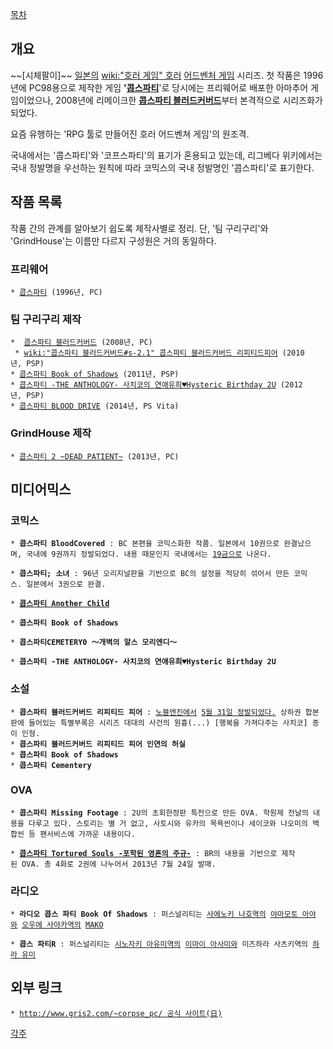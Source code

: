 [[목차]]

== 개요 ==
~~[시체팔이]~~
[[일본]]의 [[wiki:"호러 게임" 호러]] [[어드벤처 게임]] 시리즈. 첫 작품은 1996년에 PC98용으로 제작한 게임 ''''[[콥스파티]]''''로 당시에는 프리웨어로 배포한 아마추어 게임이었으나, 2008년에 리메이크한 '''[[콥스파티 블러드커버드]]'''부터 본격적으로 시리즈화가 되었다.

요즘 유행하는 'RPG 툴로 만들어진 호러 어드벤쳐 게임'의 원조격.

국내에서는 '콥스파티'와 '코프스파티'의 표기가 혼용되고 있는데, 리그베다 위키에서는 국내 정발명을 우선하는 원칙에 따라 코믹스의 국내 정발명인 '콥스파티'로 표기한다.
== 작품 목록 ==
작품 간의 관계를 알아보기 쉽도록 제작사별로 정리. 단, '팀 구리구리'와 'GrindHouse'는 이름만 다르지 구성원은 거의 동일하다.
=== 프리웨어 ===
 * [[콥스파티]] (1996년, PC)
=== 팀 구리구리 제작 ===
 *  [[콥스파티 블러드커버드]] (2008년, PC)
  * [[wiki:"콥스파티 블러드커버드#s-2.1" 콥스파티 블러드커버드 리피티드피어]] (2010년, PSP) 
 * [[콥스파티 Book of Shadows]] (2011년, PSP)
 * [[콥스파티 -THE ANTHOLOGY- 사치코의 연애유희♥Hysteric Birthday 2U]] (2012년, PSP)
 * [[콥스파티 BLOOD DRIVE]] (2014년, PS Vita)
=== GrindHouse 제작 ===
 * [[콥스파티 2 ~DEAD PATIENT~]] (2013년, PC)
== 미디어믹스 ==
=== 코믹스 ===
 * '''콥스파티 BloodCovered''' : BC 본편을 코믹스화한 작품. 일본에서 10권으로 완결났으며, 국내에 9권까지 정발되었다. 내용 때문인지 국내에서는 [[19금]]으로 나온다.

 * '''콥스파티; 소녀''' : 96년 오리지널판을 기반으로 BC의 설정을 적당히 섞어서 만든 코믹스. 일본에서 3권으로 완결.

 * '''[[콥스파티 Another Child]]'''

 * '''콥스파티 Book of Shadows'''

 * '''콥스파티CEMETERY0 〜개벽의 알스 모리엔디〜'''

 * '''콥스파티 -THE ANTHOLOGY- 사치코의 연애유희♥Hysteric Birthday 2U''' 
=== 소설 ===
 * '''콥스파티 블러드커버드 리피티드 피어''' : [[노블엔진]]에서 [http://www.novelengine.com/bbs/board.php?bo_table=notice&wr_id=17963454 5월 31일 정발되었다.] 상하권 합본판에 들어있는 특별부록은 시리즈 대대의 사건의 원흉(...) [행복을 가져다주는 사치코] 종이 인형.
 * '''콥스파티 블러드커버드 리피티드 피어 인연의 허실'''
 * '''콥스파티 Book of Shadows'''
 * '''콥스파티 Cementery''' 
=== OVA ===
 * '''콥스파티  Missing Footage''' : 2U의 초회한정판 특전으로 만든 OVA. 학원제 전날의 내용을 다루고 있다. 스토리는 별 거 없고, 사토시와 유카의 목욕씬이나 세이코와 나오미의 백합씬 등 팬서비스에 가까운 내용이다.

 * '''[[콥스파티 Tortured Souls -포학된 영혼의 주규-]]''' : BR의 내용을 기반으로 제작된 OVA. 총 4화로 2권에 나누어서 2013년 7월 24일 발매.
=== 라디오 ===
 * '''라디오 콥스 파티 Book Of Shadows''' : 퍼스널리티는 [[사에노키 나호]]역의 [[야마모토 아야]]와 [[오우에 사야카]]역의 [[MAKO]]

 * '''콥스 파티R''' : 퍼스널리티는 [[시노자키 아유미]]역의 [[이마이 아사미]]와 미즈하라 사츠키역의 [[하라 유미]]

== 외부 링크 ==
 * [[http://www.gris2.com/~corpse_pc/ 공식 사이트(日)]]

[[각주]]

